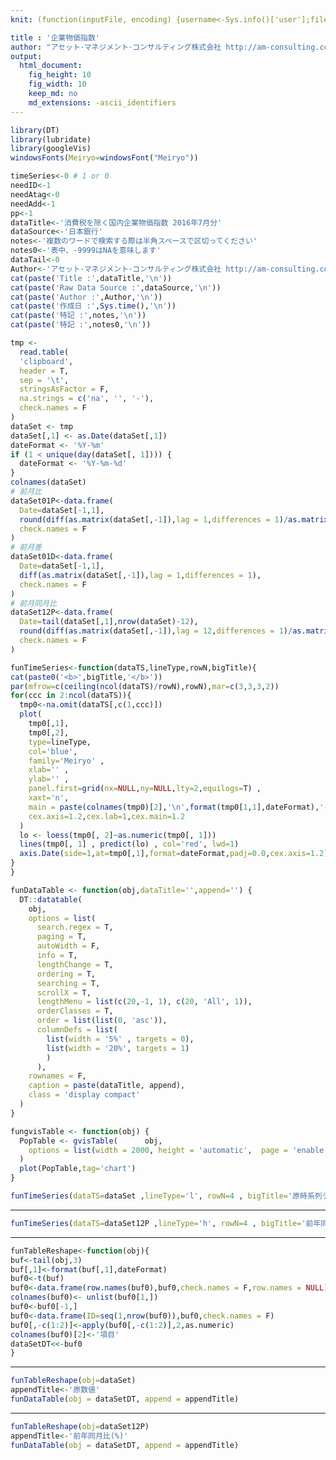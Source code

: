 ```yaml
---
knit: (function(inputFile, encoding) {username<-Sys.info()['user'];fileName<-'defaultPath.csv';pathToFile <-paste0('C:/Users/', username,'/Desktop/pathToCSV/');setwd(pathToFile);buf0<-read.csv(fileName,header = F,skip = 0,stringsAsFactor = F,check.names = F,fileEncoding = 'utf-8');rmarkdown::render(inputFile, encoding = encoding, output_file = paste0('C:/Users/',username,buf0[2,1],'charts/','am-consulting.co.jp-',format(Sys.time(),'%Y-%m-%d-%H-%M-%S'),'.html')) })

title : '企業物価指数'
author: "アセット･マネジメント･コンサルティング株式会社 http://am-consulting.co.jp"
output: 
  html_document:
    fig_height: 10
    fig_width: 10
    keep_md: no
    md_extensions: -ascii_identifiers 
---
```

<link href="http://knowledgevault.saecanet.com/components/rmarkdown-html.css" rel="stylesheet">
<style>
.main-container {
	max-width: 1400px;
	margin-left: auto;
	margin-right: auto;
}
</style>

```r
library(DT)
library(lubridate)
library(googleVis)
windowsFonts(Meiryo=windowsFont("Meiryo"))
```

```r
timeSeries<-0 # 1 or 0
needID<-1
needAtag<-0
needAdd<-1
pp<-1
dataTitle<-'消費税を除く国内企業物価指数 2016年7月分'
dataSource<-'日本銀行'
notes<-'複数のワードで検索する際は半角スペースで区切ってください'
notes0<-'表中、-9999はNAを意味します'
dataTail<-0 
Author<-'アセット･マネジメント･コンサルティング株式会社 http://am-consulting.co.jp'
cat(paste('Title :',dataTitle,'\n'))
cat(paste('Raw Data Source :',dataSource,'\n'))
cat(paste('Author :',Author,'\n'))
cat(paste('作成日 :',Sys.time(),'\n'))
cat(paste('特記 :',notes,'\n'))
cat(paste('特記 :',notes0,'\n'))
```

```r
tmp <-
  read.table(
  'clipboard',
  header = T,
  sep = '\t',
  stringsAsFactor = F,
  na.strings = c('na', '', '-'),
  check.names = F
)
dataSet <- tmp
dataSet[,1] <- as.Date(dataSet[,1])
dateFormat <- '%Y-%m'
if (1 < unique(day(dataSet[, 1]))) {
  dateFormat <- '%Y-%m-%d'
}
colnames(dataSet)
# 前月比  
dataSet01P<-data.frame(
  Date=dataSet[-1,1],  
  round(diff(as.matrix(dataSet[,-1]),lag = 1,differences = 1)/as.matrix(dataSet[-nrow(dataSet),-1])*100,2),
  check.names = F
)
# 前月差  
dataSet01D<-data.frame(
  Date=dataSet[-1,1],  
  diff(as.matrix(dataSet[,-1]),lag = 1,differences = 1),
  check.names = F
)
# 前月同月比  
dataSet12P<-data.frame(
  Date=tail(dataSet[,1],nrow(dataSet)-12),  
  round(diff(as.matrix(dataSet[,-1]),lag = 12,differences = 1)/as.matrix(head(dataSet[,-1],nrow(dataSet)-12))*100,2),
  check.names = F
)
```

```r
funTimeSeries<-function(dataTS,lineType,rowN,bigTitle){
cat(paste0('<b>',bigTitle,'</b>'))  
par(mfrow=c(ceiling(ncol(dataTS)/rowN),rowN),mar=c(3,3,3,2))
for(ccc in 2:ncol(dataTS)){ 
  tmp0<-na.omit(dataTS[,c(1,ccc)])
  plot(
    tmp0[,1],
    tmp0[,2],
    type=lineType,
    col='blue',
    family='Meiryo' ,
    xlab='' ,
    ylab='' ,
    panel.first=grid(nx=NULL,ny=NULL,lty=2,equilogs=T) ,
    xaxt='n',
    main = paste(colnames(tmp0)[2],'\n',format(tmp0[1,1],dateFormat),'-',format(tmp0[nrow(tmp0),1],dateFormat)),
    cex.axis=1.2,cex.lab=1,cex.main=1.2
  )
  lo <- loess(tmp0[, 2]~as.numeric(tmp0[, 1]))
  lines(tmp0[, 1] , predict(lo) , col='red', lwd=1)  
  axis.Date(side=1,at=tmp0[,1],format=dateFormat,padj=0.0,cex.axis=1.2)   
}
}
```

```r
funDataTable <- function(obj,dataTitle='',append='') {
  DT::datatable(
    obj,
    options = list(
      search.regex = T,
      paging = T,
      autoWidth = F,
      info = T,
      lengthChange = T,
      ordering = T,
      searching = T,
      scrollX = T,
      lengthMenu = list(c(20,-1, 1), c(20, 'All', 1)),
      orderClasses = T,
      order = list(list(0, 'asc')),
      columnDefs = list(
        list(width = '5%' , targets = 0),
        list(width = '20%', targets = 1)
        )
      ),
    rownames = F,
    caption = paste(dataTitle, append),
    class = 'display compact'
  )
}

fungvisTable <- function(obj) {
  PopTable <- gvisTable(      obj, 
    options = list(width = 2000, height = 'automatic',  page = 'enable' ,  pageSize=30)
  )
  plot(PopTable,tag='chart')
}  
```

```r
funTimeSeries(dataTS=dataSet ,lineType='l', rowN=4 , bigTitle='原時系列データ')
```
<hr>
```r
funTimeSeries(dataTS=dataSet12P ,lineType='h', rowN=4 , bigTitle='前年同月比(%)')
```
<hr>
```r
funTableReshape<-function(obj){
buf<-tail(obj,3)
buf[,1]<-format(buf[,1],dateFormat)
buf0<-t(buf)
buf0<-data.frame(row.names(buf0),buf0,check.names = F,row.names = NULL)
colnames(buf0)<- unlist(buf0[1,])
buf0<-buf0[-1,]
buf0<-data.frame(ID=seq(1,nrow(buf0)),buf0,check.names = F)
buf0[,-c(1:2)]<-apply(buf0[,-c(1:2)],2,as.numeric)
colnames(buf0)[2]<-'項目'
dataSetDT<<-buf0
}
```
<hr>
```r
funTableReshape(obj=dataSet)
appendTitle<-'原数値'
funDataTable(obj = dataSetDT, append = appendTitle)
```
<hr>
```r
funTableReshape(obj=dataSet12P)
appendTitle<-'前年同月比(%)'
funDataTable(obj = dataSetDT, append = appendTitle)
```